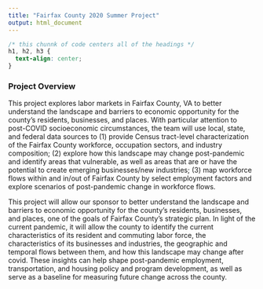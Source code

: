 ```yaml
---
title: "Fairfax County 2020 Summer Project"
output: html_document
---
```


```css
/* this chunnk of code centers all of the headings */
h1, h2, h3 {
  text-align: center;
}
```

### Project Overview 

This project explores labor markets in Fairfax County, VA to better understand the landscape and barriers to economic opportunity for the county’s residents, businesses, and places. With particular attention to post-COVID socioeconomic circumstances, the team will use local, state, and federal data sources to (1) provide Census tract-level characterization of the Fairfax County workforce, occupation sectors, and industry composition; (2) explore how this landscape may change post-pandemic and identify areas that vulnerable, as well as areas that are or have the potential to create emerging businesses/new industries; (3) map workforce flows within and in/out of Fairfax County by select employment factors and explore scenarios of post-pandemic change in workforce flows. 

This project will allow our sponsor to better understand the landscape and barriers to economic opportunity for the county’s residents, businesses, and places, one of the goals of Fairfax County’s strategic plan. In light of the current pandemic, it will allow the county to identify the current characteristics of its resident and commuting labor force, the characteristics of its businesses and industries, the geographic and temporal flows between them, and how this landscape may change after covid. These insights can help shape post-pandemic employment, transportation, and housing policy and program development, as well as serve as a baseline for measuring future change across the county.